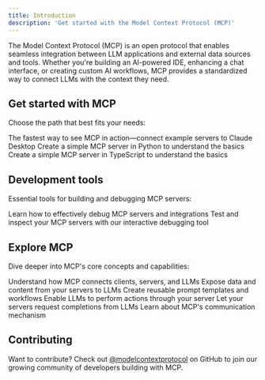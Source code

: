 ```yaml
---
title: Introduction
description: 'Get started with the Model Context Protocol (MCP)'
---
```


The Model Context Protocol (MCP) is an open protocol that enables seamless integration between LLM applications and external data sources and tools. Whether you're building an AI-powered IDE, enhancing a chat interface, or creating custom AI workflows, MCP provides a standardized way to connect LLMs with the context they need.

## Get started with MCP 

Choose the path that best fits your needs:

<CardGroup cols={1}>
  <Card
    title="Quickstart"
    icon="bolt"
    href="/quickstart"
  >
    The fastest way to see MCP in action&mdash;connect example servers to Claude Desktop
  </Card>
  <Card
    title="Build your first server (Python)"
    icon="python"
    href="/docs/first-server/python"
  >
    Create a simple MCP server in Python to understand the basics
  </Card>
  <Card
    title="Build your first server (TypeScript)"
    icon="square-js"
    href="/docs/first-server/typescript"
  >
    Create a simple MCP server in TypeScript to understand the basics
  </Card>
</CardGroup>

## Development tools

Essential tools for building and debugging MCP servers:

<CardGroup cols={2}>
  <Card
  title="Debugging Guide"
  icon="bug"
  href="/docs/tools/debugging">
    Learn how to effectively debug MCP servers and integrations
  </Card>
  <Card
    title="MCP Inspector"
    icon="magnifying-glass"
    href="/docs/tools/inspector"
  >
    Test and inspect your MCP servers with our interactive debugging tool
  </Card>
</CardGroup>

## Explore MCP

Dive deeper into MCP's core concepts and capabilities:

<CardGroup cols={2}>
  <Card
    title="Core Architecture"
    icon="sitemap"
    href="/docs/concepts/architecture"
  >
    Understand how MCP connects clients, servers, and LLMs
  </Card>
  <Card
    title="Resources"
    icon="database"
    href="/docs/concepts/resources"
  >
    Expose data and content from your servers to LLMs
  </Card>
  <Card
    title="Prompts"
    icon="message"
    href="/docs/concepts/prompts"
  >
    Create reusable prompt templates and workflows
  </Card>
  <Card
    title="Tools"
    icon="wrench"
    href="/docs/concepts/tools"
  >
    Enable LLMs to perform actions through your server
  </Card>
  <Card
    title="Sampling"
    icon="robot"
    href="/docs/concepts/sampling"
  >
    Let your servers request completions from LLMs
  </Card>
  <Card
    title="Transports"
    icon="network-wired"
    href="/docs/concepts/transports"
  >
    Learn about MCP's communication mechanism
  </Card>
</CardGroup>

## Contributing

Want to contribute? Check out [@modelcontextprotocol](https://github.com/modelcontextprotocol) on GitHub to join our growing community of developers building with MCP.
